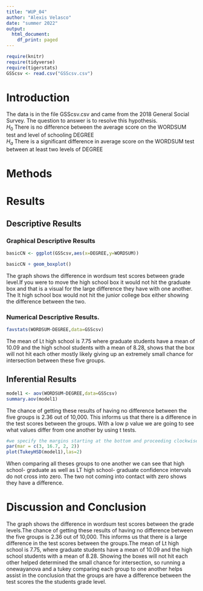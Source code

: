 ```yaml
---
title: "WUP_04"
author: "Alexis Velasco"
date: "summer 2022"
output:
  html_document:
    df_print: paged
---
```


```r
require(knitr)
require(tidyverse)
require(tigerstats)
GSScsv <- read.csv("GSScsv.csv")
```

# Introduction

<!--In this section you explain what you are trying to show.  Where did the data come from?  What is the research or other question you are trying to answer?!-->

The data is in the file GSScsv.csv and came from the 2018 General Social Survey.  The question to answer is to resolve this hypothesis.  
$H_0$ There is no difference between the average score on the WORDSUM test and level of schooling DEGREE  
$H_a$ There is a significant difference in average score on the WORDSUM test between at least two levels of DEGREE  

# Methods

<!--Decide on your methods:  use "variable analysis" or other appropriate descriptors.  Make sure to choose at least one graphical method and at least one numerical method.!-->

# Results

<!--Divide this section into two sub-sections:  One for your descriptive  results and one for your inferential results.!-->

## Descriptive Results

### Graphical Descriptive Results

<!--Graphical results here.  Make sure to show your code.  Provide appropriate labels for axes, giving units if possible, and provide a good title for the graph, too.  Use the graphical results to describe the patterns if any that exist in the data as focused toward the research question!-->

```r
basicCN <- ggplot(GSScsv,aes(x=DEGREE,y=WORDSUM))

basicCN + geom_boxplot()
```

The graph shows the difference in wordsum test scores between grade level.If you were to move the high school box it would not hit the graduate box and that is a visual for the large difference they have with one another. The lt high school box would not hit the junior college box either showing the difference between the two.


### Numerical Descriptive Results.

<!--Numerical results go here. Use the numerical results to describe the patterns if any that exist in the data as focused toward the research question!-->

```r
favstats(WORDSUM~DEGREE,data=GSScsv)
```

The mean of Lt high school is 7.75 where graduate students have a mean of 10.09 and the high school students with a mean of 8.28, shows that the box will not hit each other mostly likely giving up an extremely small chance for intersection between these five groups. 

## Inferential Results

<!--State hypothesis clearly.  Make sure your discussion of the inferential test covers all the aspects that the test output produces, such as test statistic, p-value etc.  Make a decision about the null hypothesis, explain the assumptions on which the selected test/procedure was based, and why the chosen procedure satisfys the assumptions and is appropriate to answer the research question!-->

```r
model1 <- aov(WORDSUM~DEGREE,data=GSScsv)
summary.aov(model1)
```

 The chance of getting these results of having no difference between the five groups is 2.36 out of 10,000. This informs us that there is a difference in the test scores between the groups. With a low p value we are going to see what values differ from one another by using t tests. 
 
 
```r
#we specify the margins starting at the bottom and proceeding clockwise - thus 8.7 is the left side margin to hold the names of the factors
par(mar = c(3, 16.7, 2, 2))
plot(TukeyHSD(model1),las=2)
```
When comparing all theses groups to  one another we can see that high school- graduate as well as LT high school- graduate confidence intervals do not cross into zero. The two not coming into contact with zero shows they have a difference.  
 
# Discussion and Conclusion

<!--Discussion and conclusion here.  If you found a relationship be sure to consider whether the relationship occurs because one of the variavbles causes the other, or whether they perhasps are related for some other reason.  Watch the chapter 6 videos from the GeorgeTown videos collection.!-->

The graph shows the difference in wordsum test scores between the grade levels.The chance of getting these results of having no difference between the five groups is 2.36 out of 10,000. This informs us that there is a large difference in the test scores between the groups.The mean of Lt high school is 7.75, where graduate students have a mean of 10.09 and the high school students with a mean of 8.28. Showing the boxes will not hit each other helped determined the small chance for intersection, so running a onewayanova and a tukey comparing each group to one another helps assist in the conclusion that the groups are have a difference between the test scores the the students grade level. 


